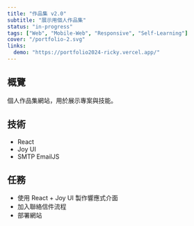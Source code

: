 ```yaml
---
title: "作品集 v2.0"
subtitle: "展示用個人作品集"
status: "in-progress"
tags: ["Web", "Mobile-Web", "Responsive", "Self-Learning"]
cover: "/portfolio-2.svg"
links:
  demo: "https://portfolio2024-ricky.vercel.app/"
---
```


## 概覽

個人作品集網站，用於展示專案與技能。

## 技術

- React
- Joy UI
- SMTP EmailJS

## 任務

- 使用 React + Joy UI 製作響應式介面
- 加入聯絡信件流程
- 部署網站
